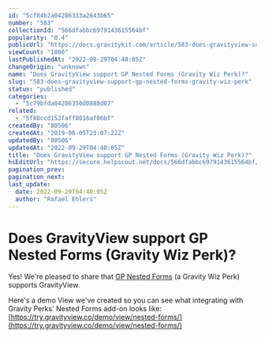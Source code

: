 ```yaml
---
id: "5cf84b2a04286333a2643b65"
number: "583"
collectionId: "566dfabbc6979143615564bf"
popularity: "0.4"
publicUrl: "https://docs.gravitykit.com/article/583-does-gravityview-support-gp-nested-forms-gravity-wiz-perk"
viewCount: "1866"
lastPublishedAt: "2022-09-29T04:40:05Z"
changeOrigin: "unknown"
name: "Does GravityView support GP Nested Forms (Gravity Wiz Perk)?"
slug: "583-does-gravityview-support-gp-nested-forms-gravity-wiz-perk"
status: "published"
categories: 
  - "5c79bfda04286350d0888d07"
related: 
  - "5f88ccd152faff0016af06bf"
createdBy: "80506"
createdAt: "2019-06-05T23:07:22Z"
updatedBy: "80506"
updatedAt: "2022-09-29T04:40:05Z"
title: "Does GravityView support GP Nested Forms (Gravity Wiz Perk)?"
hsEditUrl: "https://secure.helpscout.net/docs/566dfabbc6979143615564bf/article/5cf84b2a04286333a2643b65"
pagination_prev: 
pagination_next: 
last_update:
  date: 2022-09-29T04:40:05Z
  author: "Rafael Ehlers"
---
```


# Does GravityView support GP Nested Forms (Gravity Wiz Perk)?

Yes! We're pleased to share that [GP Nested Forms](https://gravitywiz.com/documentation/gravity-forms-nested-forms/?ref=263) (a Gravity Wiz Perk) supports GravityView.

Here's a demo View we've created so you can see what integrating with Gravity Perks' Nested Forms add-on looks like: [https://try.gravityview.co/demo/view/nested-forms/](https://try.gravityview.co/demo/view/nested-forms/)